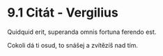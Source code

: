 # 9.1 Citát - Vergilius

Quidquid erit, superanda omnis fortuna ferendo est.

Cokoli dá ti osud, to snášej a zvítězíš nad tím.